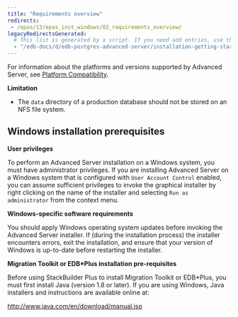 ```yaml
---
title: "Requirements overview"
redirects:
 - /epas/13/epas_inst_windows/02_requirements_overview/
legacyRedirectsGenerated:
  # This list is generated by a script. If you need add entries, use the `legacyRedirects` key.
  - "/edb-docs/d/edb-postgres-advanced-server/installation-getting-started/installation-guide-for-windows/13/requirements_overview.html"
---
```


<div id="requirements_overview" class="registered_link"></div>

For information about the platforms and versions supported by Advanced Server, see [Platform Compatibility](https://www.enterprisedb.com/platform-compatibility#epas).


**Limitation**

-   The `data` directory of a production database should not be stored on an NFS file system.

## Windows installation prerequisites

**User privileges**

To perform an Advanced Server installation on a Windows system, you must have administrator privileges. If you are installing Advanced Server on a Windows system that is configured with `User Account Control` enabled, you can assume sufficient privileges to invoke the graphical installer by right clicking on the name of the installer and selecting `Run as administrator` from the context menu.

**Windows-specific software requirements**

You should apply Windows operating system updates before invoking the Advanced Server installer. If (during the installation process) the installer encounters errors, exit the installation, and ensure that your version of Windows is up-to-date before restarting the installer.

**Migration Toolkit or EDB\*Plus installation pre-requisites**

Before using StackBuilder Plus to install Migration Toolkit or EDB\*Plus, you must first install Java (version 1.8 or later). If you are using Windows, Java installers and instructions are available online at:

<http://www.java.com/en/download/manual.jsp>
